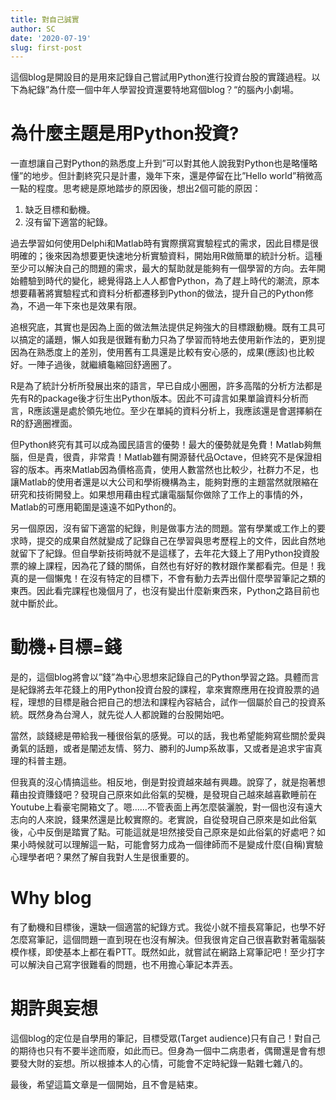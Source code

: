 ```yaml
---
title: 對自己誠實
author: SC
date: '2020-07-19'
slug: first-post
---
```


這個blog是開設目的是用來記錄自己嘗試用Python進行投資台股的實踐過程。以下為紀錄"為什麼一個中年人學習投資還要特地寫個blog？"的腦內小劇場。

# 為什麼主題是用Python投資?

一直想讓自己對Python的熟悉度上升到"可以對其他人說我對Python也是略懂略懂"的地步。但計劃終究只是計畫，幾年下來，還是停留在比"Hello world"稍微高一點的程度。思考總是原地踏步的原因後，想出2個可能的原因：

1. 缺乏目標和動機。
2. 沒有留下適當的紀錄。

過去學習如何使用Delphi和Matlab時有實際撰寫實驗程式的需求，因此目標是很明確的；後來因為想要更快速地分析實驗資料，開始用R做簡單的統計分析。這種至少可以解決自己的問題的需求，最大的幫助就是能夠有一個學習的方向。去年開始體驗到時代的變化，總覺得路上人人都會Python，為了趕上時代的潮流，原本想要藉著將實驗程式和資料分析都遷移到Python的做法，提升自己的Python修為，不過一年下來也是效果有限。

追根究底，其實也是因為上面的做法無法提供足夠強大的目標跟動機。既有工具可以搞定的議題，懶人如我是很難有動力只為了學習而特地去使用新作法的，更別提因為在熟悉度上的差別，使用舊有工具還是比較有安心感的，成果(應該)也比較好。一陣子過後，就繼續龜縮回舒適圈了。

R是為了統計分析所發展出來的語言，早已自成小圈圈，許多高階的分析方法都是先有R的package後才衍生出Python版本。因此不可諱言如果單論資料分析而言，R應該還是處於領先地位。至少在單純的資料分析上，我應該還是會選擇躺在R的舒適圈裡面。

但Python終究有其可以成為國民語言的優勢！最大的優勢就是免費！Matlab夠無腦，但是貴，很貴，非常貴！Matlab雖有開源替代品Octave，但終究不是保證相容的版本。再來Matlab因為價格高貴，使用人數當然也比較少，社群力不足，也讓Matlab的使用者還是以大公司和學術機構為主，能夠對應的主題當然就限縮在研究和技術開發上。如果想用藉由程式讓電腦幫你做除了工作上的事情的外，Matlab的可應用範圍是遠遠不如Python的。

另一個原因，沒有留下適當的紀錄，則是做事方法的問題。當有學業或工作上的要求時，提交的成果自然就變成了記錄自己在學習與思考歷程上的文件，因此自然地就留下了紀錄。但自學新技術時就不是這樣了，去年花大錢上了用Python投資股票的線上課程，因為花了錢的關係，自然也有好好的教材跟作業都看完。但是！我真的是一個懶鬼！在沒有特定的目標下，不會有動力去弄出個什麼學習筆記之類的東西。因此看完課程也幾個月了，也沒有變出什麼新東西來，Python之路目前也就中斷於此。

# 動機+目標=錢

是的，這個blog將會以"錢"為中心思想來記錄自己的Python學習之路。具體而言是紀錄將去年花錢上的用Python投資台股的課程，拿來實際應用在投資股票的過程，理想的目標是融合把自己的想法和課程內容結合，試作一個屬於自己的投資系統。既然身為台灣人，就先從人人都說難的台股開始吧。

當然，談錢總是帶給我一種很俗氣的感覺。可以的話，我也希望能夠寫些關於愛與勇氣的話題，或者是闡述友情、努力、勝利的Jump系故事，又或者是追求宇宙真理的科普主題。

但我真的沒心情搞這些。相反地，倒是對投資越來越有興趣。說穿了，就是抱著想藉由投資賺錢吧？發現自己原來如此俗氣的契機，是發現自己越來越喜歡睡前在Youtube上看豪宅開箱文了。嗯......不管表面上再怎麼裝灑脫，對一個也沒有遠大志向的人來說，錢果然還是比較實際的。老實說，自從發現自己原來是如此俗氣後，心中反倒是踏實了點。可能這就是坦然接受自己原來是如此俗氣的好處吧？如果小時候就可以理解這一點，可能會努力成為一個律師而不是變成什麼(自稱)實驗心理學者吧？果然了解自我對人生是很重要的。

# Why blog

有了動機和目標後，還缺一個適當的紀錄方式。我從小就不擅長寫筆記，也學不好怎麼寫筆記，這個問題一直到現在也沒有解決。但我很肯定自己很喜歡對著電腦裝模作樣，即使基本上都在看PTT。既然如此，就嘗試在網路上寫筆記吧！至少打字可以解決自己寫字很難看的問題，也不用擔心筆記本弄丟。

# 期許與妄想

這個blog的定位是自學用的筆記，目標受眾(Target audience)只有自己！對自己的期待也只有不要半途而廢，如此而已。但身為一個中二病患者，偶爾還是會有想要發大財的妄想。所以根據本人的心情，可能會不定時紀錄一點雜七雜八的。

最後，希望這篇文章是一個開始，且不會是結束。